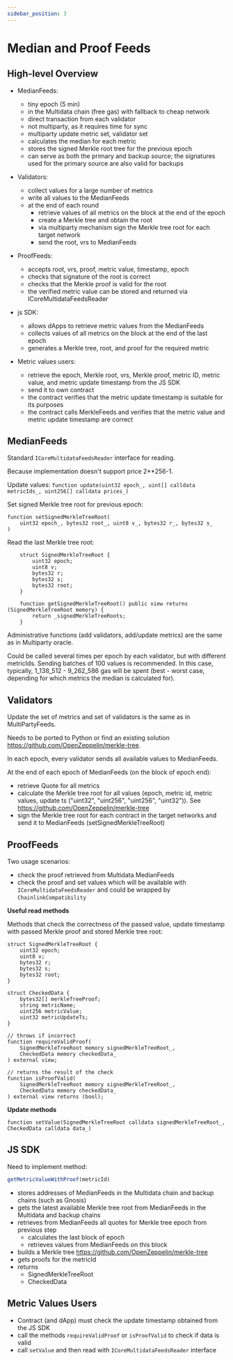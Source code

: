 ```yaml
---
sidebar_position: 3
---
```


# Median and Proof Feeds

## High-level Overview

- MedianFeeds:
  - tiny epoch (5 min)   
  - in the Multidata chain (free gas) with fallback to cheap network   
  - direct transaction from each validator
  - not multiparty, as it requires time for sync 
  - multiparty update metric set, validator set   
  - calculates the median for each metric  
  - stores the signed Merkle root tree for the previous epoch 
  - can serve as both the primary and backup source; the signatures used for the primary source are also valid for backups

- Validators:
  - collect values for a large number of metrics
  - write all values to the MedianFeeds
  - at the end of each round
    - retrieve values of all metrics on the block at the end of the epoch
    - create a Merkle tree and obtain the root
    - via multiparty mechanism sign the Merkle tree root for each target network
    - send the root, vrs to MedianFeeds

- ProofFeeds:
  - accepts root, vrs, proof, metric value, timestamp, epoch
  - checks that signature of the root is correct
  - checks that the Merkle proof is valid for the root
  - the verified metric value can be stored and returned via ICoreMultidataFeedsReader

- js SDK:
  - allows dApps to retrieve metric values from the MedianFeeds
  - collects values of all metrics on the block at the end of the last epoch
  - generates a Merkle tree, root, and proof for the required metric

- Metric values users:
  - retrieve the epoch, Merkle root, vrs, Merkle proof, metric ID, metric value, and metric update timestamp from the JS SDK
  - send it to own contract
  - the contract verifies that the metric update timestamp is suitable for its purposes
  - the contract calls MerkleFeeds and verifies that the metric value and metric update timestamp are correct

## MedianFeeds

Standard `ICoreMultidataFeedsReader` interface for reading.

Because implementation doesn't support price 2**256-1.

Update values: `function update(uint32 epoch_, uint[] calldata metricIds_, uint256[] calldata prices_)`

Set signed Merkle tree root for previous epoch:
```
function setSignedMerkleTreeRoot(
    uint32 epoch_, bytes32 root_, uint8 v_, bytes32 r_, bytes32 s_
)
```

Read the last Merkle tree root:

```solidity
    struct SignedMerkleTreeRoot {
        uint32 epoch;
        uint8 v;
        bytes32 r;
        bytes32 s;
        bytes32 root;
    }

    function getSignedMerkleTreeRoot() public view returns (SignedMerkleTreeRoot memory) {
        return _signedMerkleTreeRoots;
    }
```

Administrative functions (add validators, add/update metrics) are the same as in Multiparty oracle.

Could be called several times per epoch by each validator, but with different metricIds. Sending batches of 100 values is recommended. In this case, typically, 1_138_512 - 9_262_586 gas will be spent (best - worst case, depending for which metrics the median is calculated for).

## Validators

Update the set of metrics and set of validators is the same as in MultiPartyFeeds.

Needs to be ported to Python or find an existing solution https://github.com/OpenZeppelin/merkle-tree.

In each epoch, every validator sends all available values to MedianFeeds.

At the end of each epoch of MedianFeeds (on the block of epoch end):

- retrieve Quote for all metrics
- calculate the Merkle tree root for all values (epoch, metric id, metric values, update ts ("uint32", "uint256", "uint256", "uint32")). See https://github.com/OpenZeppelin/merkle-tree
- sign the Merkle tree root for each contract in the target networks and send it to MedianFeeds (setSignedMerkleTreeRoot)

## ProofFeeds

Two usage scenarios:
- check the proof retrieved from Multidata MedianFeeds
- check the proof and set values which will be available with `ICoreMultidataFeedsReader` and could be wrapped by `ChainlinkCompatibility`

**Useful read methods**

Methods that check the correctness of the passed value, update timestamp with passed Merkle proof and stored Merkle tree root:

```solidity
struct SignedMerkleTreeRoot {
    uint32 epoch;
    uint8 v;
    bytes32 r;
    bytes32 s;
    bytes32 root;
}

struct CheckedData {
    bytes32[] merkleTreeProof;
    string metricName;
    uint256 metricValue;
    uint32 metricUpdateTs;
}

// throws if incorrect
function requireValidProof(
    SignedMerkleTreeRoot memory signedMerkleTreeRoot_,
    CheckedData memory checkedData_
) external view;

// returns the result of the check
function isProofValid(
    SignedMerkleTreeRoot memory signedMerkleTreeRoot_,
    CheckedData memory checkedData_
) external view returns (bool);
```

**Update methods**

```solidity
function setValue(SignedMerkleTreeRoot calldata signedMerkleTreeRoot_, CheckedData calldata data_)
```

## JS SDK

Need to implement method:

```js
getMetricValueWithProof(metricId)
```

- stores addresses of MedianFeeds in the Multidata chain and backup chains (such as Gnosis)
- gets the latest available Merkle tree root from MedianFeeds in the Multidata and backup chains
- retrieves from MedianFeeds all quotes for Merkle tree epoch from previous step 
  - calculates the last block of epoch
  - retrieves values from MedianFeeds on this block
- builds a Merkle tree https://github.com/OpenZeppelin/merkle-tree
- gets proofs for the metricId
- returns
  - SignedMerkleTreeRoot 
  - CheckedData

## Metric Values Users

- Contract (and dApp) must check the update timestamp obtained from the JS SDK
- call the methods `requireValidProof` or `isProofValid` to check if data is valid
- call `setValue` and then read with `ICoreMultidataFeedsReader` interface
